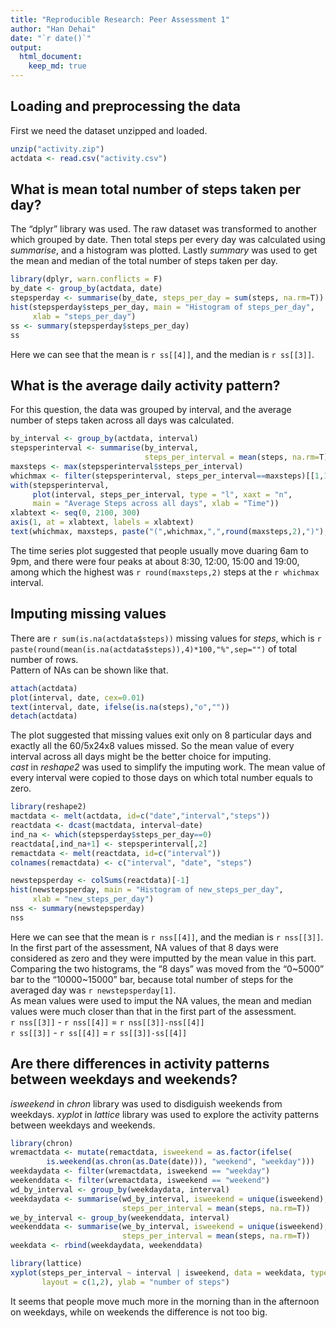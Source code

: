 ```yaml
---
title: "Reproducible Research: Peer Assessment 1"
author: "Han Dehai"
date: "`r date()`"
output: 
  html_document:
    keep_md: true
---
```



## Loading and preprocessing the data
First we need the dataset unzipped and loaded.
```r

unzip("activity.zip")
actdata <- read.csv("activity.csv")

```


## What is mean total number of steps taken per day?
The "dplyr" library was used. The raw dataset was transformed to another which grouped by date. Then total steps per every day was calculated using *summarise*, and a histogram was plotted. Lastly *summary* was used to get the mean and median of the total number of steps taken per day.
```r

library(dplyr, warn.conflicts = F)
by_date <- group_by(actdata, date)
stepsperday <- summarise(by_date, steps_per_day = sum(steps, na.rm=T))
hist(stepsperday$steps_per_day, main = "Histogram of steps_per_day", 
     xlab = "steps_per_day")
ss <- summary(stepsperday$steps_per_day)
ss

```
Here we can see that the mean is `r ss[[4]]`, and the median is `r ss[[3]]`.


## What is the average daily activity pattern?
For this question, the data was grouped by interval, and the average number of steps taken across all days was calculated.
```r

by_interval <- group_by(actdata, interval)
stepsperinterval <- summarise(by_interval, 
                              steps_per_interval = mean(steps, na.rm=T))
maxsteps <- max(stepsperinterval$steps_per_interval)
whichmax <- filter(stepsperinterval, steps_per_interval==maxsteps)[[1,1]]
with(stepsperinterval,
     plot(interval, steps_per_interval, type = "l", xaxt = "n",
     main = "Average Steps across all days", xlab = "Time"))
xlabtext <- seq(0, 2100, 300)
axis(1, at = xlabtext, labels = xlabtext)
text(whichmax, maxsteps, paste("(",whichmax,",",round(maxsteps,2),")"), pos = 4)

```

The time series plot suggested that people usually move duaring 6am to 9pm, and there were four peaks at about 8:30, 12:00, 15:00 and 19:00, among which the highest was `r round(maxsteps,2)` steps at the `r whichmax` interval.


## Imputing missing values
There are `r sum(is.na(actdata$steps))` missing values for *steps*, which is `r paste(round(mean(is.na(actdata$steps)),4)*100,"%",sep="")` of total number of rows.   
Pattern of NAs can be shown like that.
```r

attach(actdata)
plot(interval, date, cex=0.01)
text(interval, date, ifelse(is.na(steps),"o",""))
detach(actdata)

```
The plot suggested that missing values exit only on 8 particular days and exactly all the 60/5x24x8 values missed. So the mean value of every interval across all days might be the better choice for imputing.  
*cast* in *reshape2* was used to simplify the imputing work. The mean value of every interval were copied to those days on which total number equals to zero.
```r

library(reshape2)
mactdata <- melt(actdata, id=c("date","interval","steps"))
reactdata <- dcast(mactdata, interval~date)
ind_na <- which(stepsperday$steps_per_day==0)
reactdata[,ind_na+1] <- stepsperinterval[,2]
remactdata <- melt(reactdata, id=c("interval"))
colnames(remactdata) <- c("interval", "date", "steps")

```

```r

newstepsperday <- colSums(reactdata)[-1]
hist(newstepsperday, main = "Histogram of new_steps_per_day", 
     xlab = "new_steps_per_day")
nss <- summary(newstepsperday)
nss

```
Here we can see that the mean is `r nss[[4]]`, and the median is `r nss[[3]]`.  
In the first part of the assessment, NA values of that 8 days were considered as zero and they were imputted by the mean value in this part. Comparing the two histograms, the "8 days" was moved from the "0~5000" bar to the "10000~15000" bar, because total number of steps for the averaged day was `r newstepsperday[1]`.  
As mean values were used to imput the NA values, the mean and median values were much closer than that in the first part of the assessment.   
`r nss[[3]]` - `r nss[[4]]` = `r nss[[3]]-nss[[4]]`   
`r ss[[3]]` - `r ss[[4]]` = `r ss[[3]]-ss[[4]]`   


## Are there differences in activity patterns between weekdays and weekends?
*isweekend* in *chron* library was used to disdiguish weekends from weekdays.
*xyplot* in *lattice* library was used to explore the activity patterns between weekdays and weekends.
```r

library(chron)
wremactdata <- mutate(remactdata, isweekend = as.factor(ifelse(
        is.weekend(as.chron(as.Date(date))), "weekend", "weekday")))
weekdaydata <- filter(wremactdata, isweekend == "weekday")
weekenddata <- filter(wremactdata, isweekend == "weekend")
wd_by_interval <- group_by(weekdaydata, interval)
weekdaydata <- summarise(wd_by_interval, isweekend = unique(isweekend),
                         steps_per_interval = mean(steps, na.rm=T))
we_by_interval <- group_by(weekenddata, interval)
weekenddata <- summarise(we_by_interval, isweekend = unique(isweekend),
                         steps_per_interval = mean(steps, na.rm=T))
weekdata <- rbind(weekdaydata, weekenddata)

library(lattice)
xyplot(steps_per_interval ~ interval | isweekend, data = weekdata, type = "l",
       layout = c(1,2), ylab = "number of steps")

```

It seems that people move much more in the morning than in the afternoon on weekdays, while on weekends the difference is not too big.